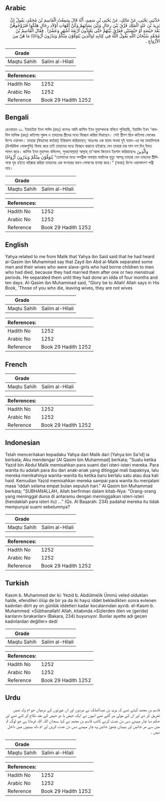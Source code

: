 ## Arabic


<div dir="rtl" lang="ar" style={{fontSize:'larger',backgroundColor:'#f8f9fa',padding:20}}>
حَدَّثَنِي يَحْيَى، عَنْ مَالِكٍ، عَنْ يَحْيَى بْنِ سَعِيدٍ، أَنَّهُ قَالَ سَمِعْتُ الْقَاسِمَ بْنَ مُحَمَّدٍ، يَقُولُ إِنَّ يَزِيدَ بْنَ عَبْدِ الْمَلِكِ فَرَّقَ بَيْنَ رِجَالٍ وَبَيْنَ نِسَائِهِمْ وَكُنَّ أُمَّهَاتِ أَوْلاَدِ رِجَالٍ هَلَكُوا فَتَزَوَّجُوهُنَّ بَعْدَ حَيْضَةٍ أَوْ حَيْضَتَيْنِ فَفَرَّقَ بَيْنَهُمْ حَتَّى يَعْتَدُّونَ أَرْبَعَةَ أَشْهُرٍ وَعَشْرًا ‏.‏ فَقَالَ الْقَاسِمُ بْنُ مُحَمَّدٍ سُبْحَانَ اللَّهِ يَقُولُ اللَّهُ فِي كِتَابِهِ ‏(‏وَالَّذِينَ يُتَوَفَّوْنَ مِنْكُمْ وَيَذَرُونَ أَزْوَاجًا‏)‏ مَا هُنَّ مِنَ الأَزْوَاجِ ‏.‏
</div>
<div style={{backgroundColor:'#f8f9fa',padding:20, marginBottom: 10}}><table> <thead> <tr> <th>Grade</th> <th></th> </tr> </thead> <tbody> <tr><td>Maqtu Sahih</td><td>Salim al-Hilali</td></tr></tbody></table><table> <thead> <tr> <th>References:</th> <th></th> </tr> </thead> <tbody><tr><td>Hadith No</td><td>1252</td></tr><tr><td>Arabic No</td><td>1252</td></tr><tr><td>Reference</td><td>Book 29 Hadith 1252</td></tr></tbody></table></div>

## Bengali


<div dir="ltr" lang="bn" style={{fontSize:'larger',backgroundColor:'#f8f9fa',padding:20}}>
রেওয়ায়ত ৯১. ইয়াহইয়া ইবন সাঈদ (রহঃ) বলেনঃ আমি কাসিম ইবন মুহাম্মদকে বলিতে শুনিয়াছি, ইয়াযিদ ইবন 'আবদিল মালিক (রহঃ) কতিপয় পুরুষ ও তাহাদের স্ত্রীদের মধ্যে বিচ্ছেদ করিয়া দিয়াছেন। সেই স্ত্রীগণ ছিল কতিপয় লোকের উম্মে ওয়ালাদ। তাহারা (উহাদের কর্তারা) ইন্তিকাল করিয়াছেন; অতঃপর এক হায়য অথবা দুই হায়য-এর পর তাহাদিগকে (উপরিউক্ত লোকগুলি) বিবাহ করে তাই তাহাদের মধ্যে বিচ্ছেদ করানো হইয়াছে যেন তাহারা চার মাস দশ দিন ইদ্দত পালন করে। কাসিম ইবন মুহাম্মদ বলিলেন, সুবহানাল্লাহ্! আল্লাহ্ তা'আলা কিতাবে ইরশাদ করিয়াছেনঃ ‏وَالَّذِينَ يُتَوَفَّوْنَ مِنْكُمْ وَيَذَرُونَ أَزْوَاجًا‏ “তোমাদের মধ্যে সপত্নীক অবস্থায় যাহাঁদের মৃত্যু আসন্ন তাহারা যেন তাহদের স্ত্রীদিগকে গৃহ হইতে বহিষ্কার করিয়া তাহাদের এক বৎসরের ভরণ-পোষণের ব্যবস্থা করে।” (অথচ) উম্মে ওয়ালাদগণ পত্নী নহে।
</div>
<div style={{backgroundColor:'#f8f9fa',padding:20, marginBottom: 10}}><table> <thead> <tr> <th>Grade</th> <th></th> </tr> </thead> <tbody> <tr><td>Maqtu Sahih</td><td>Salim al-Hilali</td></tr></tbody></table><table> <thead> <tr> <th>References:</th> <th></th> </tr> </thead> <tbody><tr><td>Hadith No</td><td>1252</td></tr><tr><td>Arabic No</td><td>1252</td></tr><tr><td>Reference</td><td>Book 29 Hadith 1252</td></tr></tbody></table></div>

## English


<div dir="ltr" lang="en" style={{fontSize:'larger',backgroundColor:'#f8f9fa',padding:20}}>
Yahya related to me from Malik that Yahya ibn Said said that he had heard al-Qasim ibn Muhammad say that Zayd ibn Abd al-Malik separated some men and their wives who were slave-girls who had borne children to men who had died, because they had married them after one or two menstrual periods. He separated them until they had done an idda of four months and ten days. Al-Qasim ibn Muhammad said, "Glory be to Allah! Allah says in His Book, 'Those of you who die, leaving wives, they are not wives
</div>
<div style={{backgroundColor:'#f8f9fa',padding:20, marginBottom: 10}}><table> <thead> <tr> <th>Grade</th> <th></th> </tr> </thead> <tbody> <tr><td>Maqtu Sahih</td><td>Salim al-Hilali</td></tr></tbody></table><table> <thead> <tr> <th>References:</th> <th></th> </tr> </thead> <tbody><tr><td>Hadith No</td><td>1252</td></tr><tr><td>Arabic No</td><td>1252</td></tr><tr><td>Reference</td><td>Book 29 Hadith 1252</td></tr></tbody></table></div>

## French


<div dir="ltr" lang="fr" style={{fontSize:'larger',backgroundColor:'#f8f9fa',padding:20}}>

</div>
<div style={{backgroundColor:'#f8f9fa',padding:20, marginBottom: 10}}><table> <thead> <tr> <th>Grade</th> <th></th> </tr> </thead> <tbody> <tr><td>Maqtu Sahih</td><td>Salim al-Hilali</td></tr></tbody></table><table> <thead> <tr> <th>References:</th> <th></th> </tr> </thead> <tbody><tr><td>Hadith No</td><td>1252</td></tr><tr><td>Arabic No</td><td>1252</td></tr><tr><td>Reference</td><td>Book 29 Hadith 1252</td></tr></tbody></table></div>

## Indonesian


<div dir="ltr" lang="id" style={{fontSize:'larger',backgroundColor:'#f8f9fa',padding:20}}>
Telah menceritakan kepadaku Yahya dari Malik dari [Yahya bin Sa'id] ia berkata; Aku mendengar [Al Qasim bin Muhammad] berkata; "Suatu ketika Yazid bin Abdul Malik memisahkan para suami dari isteri-isteri mereka. Para wanita itu adalah para ibu dari anak-anak yang ditinggal mati bapaknya, lalu mereka menikahinya wanita-wanita itu ketika baru berlalu satu atau dua kali haid. Kemudian Yazid memisahkan mereka sampai para wanita itu menjalani masa 'iddah selama empat bulan sepuluh hari." Al Qasim bin Muhammad berkata; "SUBHANALLAH, Allah berfirman dalam kitab-Nya: "Orang-orang yang meninggal dunia di antaramu dengan meninggalkan isteri-isteri (hendaklah para isteri itu) ..." (Qs. Al Baqarah: 234) padahal mereka itu tidak mempunyai suami sebelumnya?
</div>
<div style={{backgroundColor:'#f8f9fa',padding:20, marginBottom: 10}}><table> <thead> <tr> <th>Grade</th> <th></th> </tr> </thead> <tbody> <tr><td>Maqtu Sahih</td><td>Salim al-Hilali</td></tr></tbody></table><table> <thead> <tr> <th>References:</th> <th></th> </tr> </thead> <tbody><tr><td>Hadith No</td><td>1252</td></tr><tr><td>Arabic No</td><td>1252</td></tr><tr><td>Reference</td><td>Book 29 Hadith 1252</td></tr></tbody></table></div>

## Turkish


<div dir="ltr" lang="tr" style={{fontSize:'larger',backgroundColor:'#f8f9fa',padding:20}}>
Kasım b. Muhammed der ki: Yezid b. Abdülmelik Ümmü veled oldukları halde, efendileri ölüp de bir ya da iki hayız iddet bekledikten sonra evlenen kadınları dört ay on günlük iddetleri kadar kocalarından ayırdı. el-Kasım b. Muhammed: «Sübhanallah! Allah, kitabında «Sizlerden ölen ve (geride) karılarını bırakanlar» (Bakara, 234) buyuruyor. Bunlar ayette adı geçen kadınlardan değiller» dedi
</div>
<div style={{backgroundColor:'#f8f9fa',padding:20, marginBottom: 10}}><table> <thead> <tr> <th>Grade</th> <th></th> </tr> </thead> <tbody> <tr><td>Maqtu Sahih</td><td>Salim al-Hilali</td></tr></tbody></table><table> <thead> <tr> <th>References:</th> <th></th> </tr> </thead> <tbody><tr><td>Hadith No</td><td>1252</td></tr><tr><td>Arabic No</td><td>1252</td></tr><tr><td>Reference</td><td>Book 29 Hadith 1252</td></tr></tbody></table></div>

## Urdu


<div dir="rtl" lang="ur" style={{fontSize:'larger',backgroundColor:'#f8f9fa',padding:20}}>
قاسم بن محمد کہتے تھے کہ یزید بن عبدالملک نے مردوں اور ان عورتوں کے درمیان جو ام ولد تھیں تفریق کر دی اور ان کے مولیٰ مر گئے تھے انہوں نے ایک حیض یا دو حیض کے بعد نکاح کر لئے تھے اور حکم دیا چار مہینے دس دن عدت کرنے کاتب قاسم بن محمد نے کہا سبحان اللہ اللہ فرماتا ہے جو لوگ تم میں سے مر جائیں اور بیبیاں چھوڑ جائیں وہ چار مہینے دس دن عدت کریں اور ام دلد بیبیوں میں داخل نہیں ۔
</div>
<div style={{backgroundColor:'#f8f9fa',padding:20, marginBottom: 10}}><table> <thead> <tr> <th>Grade</th> <th></th> </tr> </thead> <tbody> <tr><td>Maqtu Sahih</td><td>Salim al-Hilali</td></tr></tbody></table><table> <thead> <tr> <th>References:</th> <th></th> </tr> </thead> <tbody><tr><td>Hadith No</td><td>1252</td></tr><tr><td>Arabic No</td><td>1252</td></tr><tr><td>Reference</td><td>Book 29 Hadith 1252</td></tr></tbody></table></div>